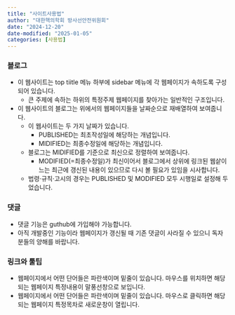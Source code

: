 ```yaml
---
title: "사이트사용법"
author: "대한핵의학회 방사선안전위원회"
date: "2024-12-20"
date-modified: "2025-01-05"
categories: [사용법]
---
```


### 블로그
- 이 웹사이트는 top tiitle 메뉴 하부에 sidebar 메뉴에 각 웹페이지가 속하도록 구성되어 있습니다.
    - 큰 주제에 속하는 하위의 특정주제 웹페이지를 찾아가는 일반적인 구조입니다.
- 이 웹사이트의 블로그는 위에서의 웹페이지들을 날짜순으로 재배열하여 보여줍니다.
    - 이 웹사이트는 두 가지 날짜가 있습니다.
        - PUBLISHED는 최초작성일에 해당하는 개념입니다.
        - MIDIFIED는 최종수정일에 해당하는 개념입니다.
    - 블로그는 MIDIFIED를 기준으로 최신으로 정렬하여 보여줍니다.
        - MODIFIED(=최종수정일)가 최신이어서 블로그에서 상위에 링크된 웹샅이느는 최근에 갱신된 내용이 있으므로 다시 볼 필요가 있임을 시사합니다.
    - 법령·규칙·고시의 경우는 PUBLISHED 및 MODIFIED 모두 시행일로 설정해 두었습니다.  

### 댓글    
-   댓글 기능은 guthub에 가입해야 가능합니다.
- 아직 개발중인 기능이라 웹페이지가 갱신될 때 기존 댓글이 사라질 수 있으니 독자분들의 양해를 바랍니다.

### 링크와 툴팁
- 웹페이지에서 어떤 단어들은 파란색이며 밑줄이 있습니다. 마우스를 위치하면 해당되는 웹페이지 특정내용이 말풍선창으로 보입니다.
- 웹페이지에서 어떤 단어들은 파란색이며 밑줄이 있습니다. 마우스로 클릭하면 해당되는 웹페이지 특정목차로 새로운창이 열립니다.